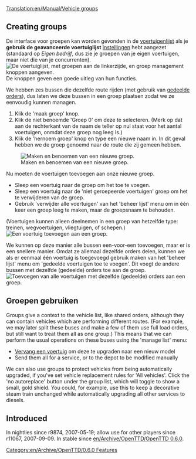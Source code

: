 [[Translation:en/Manual/Vehicle groups]]
{{nl/Vertaling|en/Manual/Vehicle groups|75}}


{{nl/Manual/Tutorial/Tutorial}}

== Creating groups ==
{{nl/Opmerking|Een voertuig kan slechts deel uitmaken van één groep.}}
De interface voor groepen kan worden gevonden in de [[en/Manual/Vehicle lists|voertuigenlijst]] als je '''gebruik de geavanceerde voertuiglijst''' [[nl/Archive/Manual/Settings/Geavanceerde instellingen|instellingen]] hebt aangezet (standaard op ''Eigen bedrijf'', dus zie je groepen van je eigen voertuigen, maar niet die van je concurrenten).
[[File:en/Manual/Groups-ungrouped.png|none|frame|De voertuiglijst, met groepen aan de linkerzijde, en groep management knoppen aangeven.]]
De knoppen geven een goede uitleg van hun functies.

We hebben zes bussen die dezelfde route rijden (met gebruik van [[nl/Manual/Orders#gedeelde-orders|gedeelde orders]]), dus laten we deze bussen in een groep plaatsen zodat we ze eenvoudig kunnen managen.
# Klik de 'maak groep' knop.
# Klik de niet benoemde 'Groep 0' om deze te selecteren. (Merk op dat aan de rechterkant van de naam de teller op nul staat voor het aantal voertuigen, onmdat deze groep nog leeg is.)
# Klik de 'hernoem groep' knop en type een nieuwe naam in. In dit geval hebben we de groep genoemd naar de route die zij gemeen hebben.
[[File:en/Manual/Groups-newname.png|none|frame|Maken en benoemen van een nieuwe groep.]]

Nu moeten de voertuigen toevoegen aan onze nieuwe groep.
* Sleep een voertuig naar de groep om het toe te voegen.
* Sleep een voertuig naar de 'niet geroepeerde voertuigen' groep om het te verwijderen van de groep.
* Gebruik 'verwijder alle voertuigen' van het 'beheer lijst' menu om in één keer een groep leeg te maken, maar de groepsnaam te behouden.
(Voertuigen kunnen alleen deelnemen in een groep van hetzelfde type: treinen, wegvoertuigen, vliegtuigen, of schepen.)
[[File:en/Manual/Groups-dragbus.png|none|frame|Een voertuig toevoegen aan een groep.]]

We kunnen op deze manier alle bussen een-voor-een toevoegen, maar er is een snellere manier.
Omdat ze allemaal dezelfde orders delen, kunnen we als er eenmaal één voertuig is toegevoegd gebruik maken van het 'beheer lijst' menu om 'gedeelde voertuigen toe te voegen'.
Dit voegt de andere bussen met dezelfde (gedeelde) orders toe aan de groep.
[[File:en/Manual/Groups-addshared.png|none|frame|Toevoegen van alle voertuigen met dezelfde (gedeelde) orders aan een groep.]]

== Groepen gebruiken ==
Groups give a context to the vehicle list, like shared orders, although they can contain vehicles which are performing different routes.
(For example, we may later split these buses and make a few of them use full load orders, but still want to treat them all as one group.)
This means that we can perform the usual operations on these buses using the 'manage list' menu:
* [[nl/Manual/Voertuig vervangen|Vervang een voertuig]] om deze te upgraden naar een nieuw model
* Send them all for a service, or to the depot to be modified manually

We can also use groups to protect vehicles from being automatically upgraded, if you've set vehicle replacement rules for 'All vehicles'.
Click the 'no autoreplace' button under the group list, which will toggle to show a small, gold shield.
You could, for example, use this to keep a decorative steam train unchanged while automatically upgrading all other services to diesels.

== Introduced ==
In nightlies since r9874, 2007-05-19; allow use for other players since r11067, 2007-09-09. In stable since [[en/Archive/OpenTTD/OpenTTD 0.6.0]].

[[Category:en/Archive/OpenTTD/0.6.0 Features]]